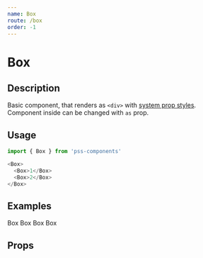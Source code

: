 ```yaml
---
name: Box
route: /box
order: -1
---
```



# Box

## Description

Basic component, that renders as `<div>` with [system prop styles](https://github.com/exah/pss/blob/master/docs/api.md#system). Component inside can be changed with `as` prop.


## Usage

```js
import { Box } from 'pss-components'
```

```js
<Box>
  <Box>1</Box>
  <Box>2</Box>
</Box>
```


## Examples

<Playground>
  <Box bg='gray'>
    Box
  </Box>
</Playground>

<Playground>
  <Box bg='gray' mgb={1}>
    Box
  </Box>
  <Box bg='gray'>
    Box
  </Box>
</Playground>


<Playground>
  <Box bg='gray' ratio={{ all: 16 / 9, sm: 1 }}>
    Box
  </Box>
</Playground>

## Props

<PropsTable of={Box} />
